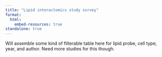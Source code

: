 ```yaml
---
title: "Lipid interactomics study survey"
format: 
  html:
    embed-resources: true
standalone: true
---
```


Will assemble some kind of filterable table here for lipid probe, cell type, year, and author. Need more studies for this though.